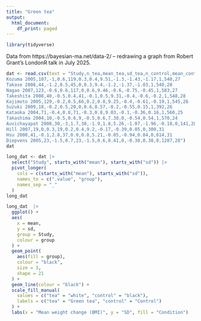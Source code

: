 ```yaml
---
title: "Green tea"
output:
  html_document:
    df_print: paged
---
```


```r
library(tidyverse)
```


Data from https://bayesian-ma.net/data-2/ -- redrawing a graph from Robert Grant's LondonR talk in July 2025.


```r
dat <- read.csv(text = "Study,n_tea,mean_tea,sd_tea,n_control,mean_control,sd_control,cochrane_weight_percent,cochrane_mean_diff,cochrane_lci,cochrane_uci,japan,catechin,baseline_bmi
Kozuma 2005,107,-1,0.6,119,0.3,0.4,9.51,-1.3,-1.43,-1.17,1,540,27
Takase 2008,44,-1.2,0.5,45,0,0.3,9.4,-1.2,-1.37,-1.03,1,540,28
Nagao 2007,123,-0.6,0.6,117,0,0.6,9.46,-0.6,-0.75,-0.45,1,583,27
Takeshita 2008,40,-0.5,0.4,41,-0.1,0.5,9.31,-0.4,-0.6,-0.2,1,548,28
Kajimoto 2005,129,-0.2,0.5,66,0.2,0.8,9.25,-0.4,-0.61,-0.19,1,545,26
Suzuki 2009,18,-0.2,0.5,20,0,0.6,8.57,-0.2,-0.55,0.15,1,392,26
Kataoka 2004,71,-0.4,0.8,71,-0.3,0.8,9.03,-0.1,-0.36,0.16,1,560,25
Takashima 2004,10,-0.5,0.6,9,-0.5,0.6,7.38,0,-0.54,0.54,1,570,24
Auvichayapat 2008,30,-3,1.7,30,-1.9,1.8,5.26,-1.07,-1.96,-0.18,0,141,28
Hill 2007,19,0,0.3,19,0.2,0.4,9.2,-0.17,-0.39,0.05,0,300,31
Hsu 2008,41,-0.1,2.8,37,0.0,0.8,5.21,-0.05,-0.94,0.84,0,614,31
Diepvens 2005,23,-1.5,0.7,23,-1.5,0.6,8.41,0,-0.38,0.38,0,1207,28")
dat
```


```r
long_dat <- dat |>
  select("Study", starts_with("mean"), starts_with("sd")) |>
  pivot_longer(
    cols = c(starts_with("mean"), starts_with("sd")),
    names_to = c(".value", "group"),
    names_sep = "_"
  )
long_dat
```



```r
long_dat  |>
  ggplot() +
  aes(
    x = mean,
    y = sd,
    group = Study,
    colour = group
  ) +
  geom_point(
    aes(fill = group),
    colour = "black",
    size = 3,
    shape = 21
  ) +
  geom_line(colour = "black") +
  scale_fill_manual(
    values = c("tea" = "white", "control" = "black"),
    labels = c("tea" = "Green tea", "control" = "Control")
  ) +
  labs(x = "Mean weight change (BMI)", y = "SD", fill = "Condition")
```


